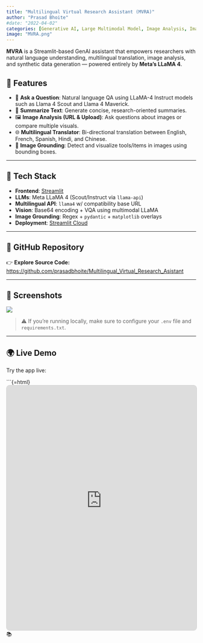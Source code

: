 ```yaml
---
title: "Multilingual Virtual Research Assistant (MVRA)"
author: "Prasad Bhoite"
#date: "2022-04-02"
categories: [Generative AI, Large Multimodal Model, Image Analysis, Image Grounding, Llama4, Streamlit]
image: "MVRA.png"
---
```


::: {.callout-tip icon="🌍"}
**MVRA** is a Streamlit-based GenAI assistant that empowers researchers with natural language understanding, multilingual translation, image analysis, and synthetic data generation — powered entirely by **Meta's LLaMA 4**.
:::

## 🚀 Features

-   📝 **Ask a Question**: Natural language QA using LLaMA-4 Instruct models such as Llama 4 Scout and Llama 4 Maverick.
-   📰 **Summarize Text**: Generate concise, research-oriented summaries.
-   🖼️ **Image Analysis (URL & Upload)**: Ask questions about images or compare multiple visuals.
-   🌐 **Multilingual Translator**: Bi-directional translation between English, French, Spanish, Hindi, and Chinese.
-   🧩 **Image Grounding**: Detect and visualize tools/items in images using bounding boxes.

------------------------------------------------------------------------

## 🧱 Tech Stack

-   **Frontend**: [Streamlit](https://streamlit.io/)
-   **LLMs**: Meta LLaMA 4 (Scout/Instruct via `llama-api`)
-   **Multilingual API**: `llama4` w/ compatibility base URL
-   **Vision**: Base64 encoding + VQA using multimodal LLaMA
-   **Image Grounding**: Regex + `pydantic` + `matplotlib` overlays
-   **Deployment**: [Streamlit Cloud](https://streamlit.io/cloud)

------------------------------------------------------------------------

## 🔗 GitHub Repository

👉 **Explore Source Code:** [https://github.com/prasadbhoite/Multilingual_Virtual_Research_Asistant](https://github.com/prasadbhoite/Multilingual_Virtual_Research_Asistant)

------------------------------------------------------------------------

## 🧪 Screenshots

![](images/MVRA)

> ⚠️ If you're running locally, make sure to configure your `.env` file and `requirements.txt`.





------------------------------------------------------------------------

## 🌍 Live Demo

Try the app live:

\`\`\`{=html} <iframe src="https://multilingualvirtualresearchasistant-6vud8r4wjcscfcgtijdl4n.streamlit.app/" width="100%" height="650px" style="border: 1px solid #ccc; border-radius: 8px;"></iframe> 📚

